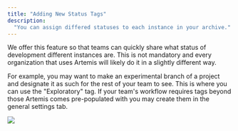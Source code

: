 ```yaml
---
title: "Adding New Status Tags"
description:
  "You can assign differed statuses to each instance in your archive."
---
```


We offer this feature so that teams can quickly share what status of development
different instances are. This is not mandatory and every organization that uses
Artemis will likely do it in a slightly different way.

For example, you may want to make an experimental branch of a project and
designate it as such for the rest of your team to see. This is where you can use
the "Exploratory" tag. If your team's workflow requires tags beyond those
Artemis comes pre-populated with you may create them in the general settings
tab.

![](/images/status-tag.png)
